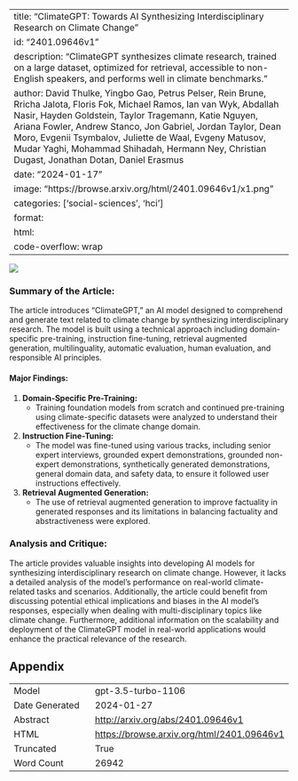 
---
title: "ClimateGPT: Towards AI Synthesizing Interdisciplinary Research on Climate Change"
id: "2401.09646v1"
description: "ClimateGPT synthesizes climate research, trained on a large dataset, optimized for retrieval, accessible to non-English speakers, and performs well in climate benchmarks."
author: David Thulke, Yingbo Gao, Petrus Pelser, Rein Brune, Rricha Jalota, Floris Fok, Michael Ramos, Ian van Wyk, Abdallah Nasir, Hayden Goldstein, Taylor Tragemann, Katie Nguyen, Ariana Fowler, Andrew Stanco, Jon Gabriel, Jordan Taylor, Dean Moro, Evgenii Tsymbalov, Juliette de Waal, Evgeny Matusov, Mudar Yaghi, Mohammad Shihadah, Hermann Ney, Christian Dugast, Jonathan Dotan, Daniel Erasmus
date: "2024-01-17"
image: "https://browse.arxiv.org/html/2401.09646v1/x1.png"
categories: ['social-sciences', 'hci']
format:
  html:
    code-overflow: wrap
---

![](https://browse.arxiv.org/html/2401.09646v1/x1.png)

### **Summary of the Article:**
The article introduces "ClimateGPT," an AI model designed to comprehend and generate text related to climate change by synthesizing interdisciplinary research. The model is built using a technical approach including domain-specific pre-training, instruction fine-tuning, retrieval augmented generation, multilinguality, automatic evaluation, human evaluation, and responsible AI principles.

#### Major Findings:
1. **Domain-Specific Pre-Training:**
    - Training foundation models from scratch and continued pre-training using climate-specific datasets were analyzed to understand their effectiveness for the climate change domain.

2. **Instruction Fine-Tuning:**
    - The model was fine-tuned using various tracks, including senior expert interviews, grounded expert demonstrations, grounded non-expert demonstrations, synthetically generated demonstrations, general domain data, and safety data, to ensure it followed user instructions effectively.

3. **Retrieval Augmented Generation:**
    - The use of retrieval augmented generation to improve factuality in generated responses and its limitations in balancing factuality and abstractiveness were explored.

### **Analysis and Critique:**
The article provides valuable insights into developing AI models for synthesizing interdisciplinary research on climate change. However, it lacks a detailed analysis of the model's performance on real-world climate-related tasks and scenarios. Additionally, the article could benefit from discussing potential ethical implications and biases in the AI model's responses, especially when dealing with multi-disciplinary topics like climate change. Furthermore, additional information on the scalability and deployment of the ClimateGPT model in real-world applications would enhance the practical relevance of the research.

## Appendix

|          |          |
|----------|----------|
| Model     | gpt-3.5-turbo-1106       |
| Date Generated     | 2024-01-27       |
| Abstract | [http://arxiv.org/abs/2401.09646v1](http://arxiv.org/abs/2401.09646v1)        |
| HTML     | [https://browse.arxiv.org/html/2401.09646v1](https://browse.arxiv.org/html/2401.09646v1)       |
| Truncated       | True       |
| Word Count       | 26942       |